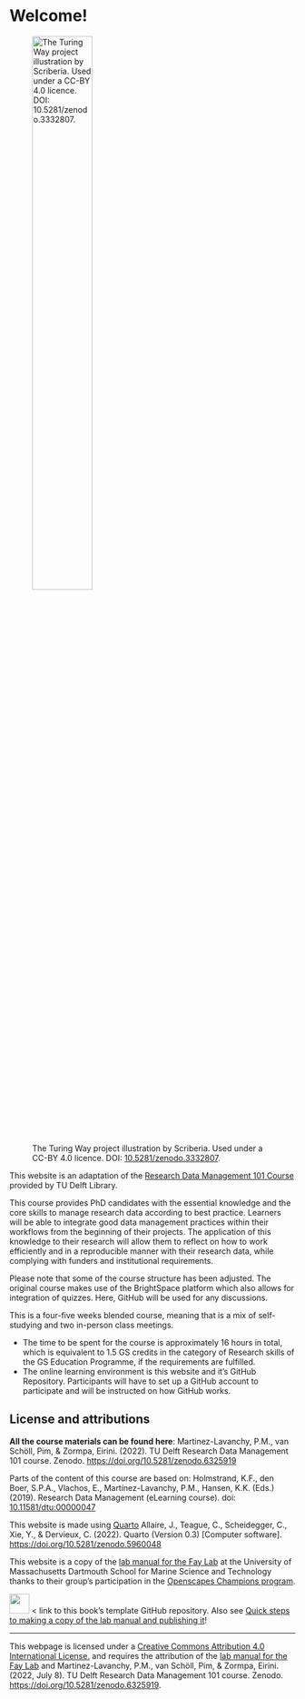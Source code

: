 # Welcome!

![The Turing Way project illustration by Scriberia. Used under a CC-BY 4.0 licence. DOI: [10.5281/zenodo.3332807](https://doi.org/10.5281/zenodo.3332807).](https://raw.githubusercontent.com/alan-turing-institute/the-turing-way/main/book/website/figures/banner-welcome.jpg){fig-align="center" width="50%"}

This website is an adaptation of the [Research Data Management 101 Course](https://www.tudelft.nl/en/library/research-data-management/r/training-events/training-for-researchers/research-data-management-101) provided by TU Delft Library.

This course provides PhD candidates with the essential knowledge and the core skills to manage research data according to best practice. Learners will be able to integrate good data management practices within their workflows from the beginning of their projects. The application of this knowledge to their research will allow them to reflect on how to work efficiently and in a reproducible manner with their research data, while complying with funders and institutional requirements.

Please note that some of the course structure has been adjusted. The original course makes use of the BrightSpace platform which also allows for integration of quizzes. Here, GitHub will be used for any discussions. 

This is a four-five weeks blended course, meaning that is a mix of self-studying and two in-person class meetings.

-   The time to be spent for the course is approximately 16 hours in total, which is equivalent to 1.5 GS credits in the category of Research skills of the GS Education Programme, if the requirements are fulfilled.
-   The online learning environment is this website and it's GitHub Repository. Participants will have to set up a GitHub account to participate and will be instructed on how GitHub works.

## License and attributions

**All the course materials can be found here**: Martinez-Lavanchy, P.M., van Schöll, Pim, & Zormpa, Eirini. (2022). TU Delft Research Data Management 101 course. Zenodo. <https://doi.org/10.5281/zenodo.6325919>

Parts of the content of this course are based on: Holmstrand, K.F., den Boer, S.P.A., Vlachos, E., Martínez-Lavanchy, P.M., Hansen, K.K. (Eds.) (2019). Research Data Management (eLearning course). doi: [10.11581/dtu:00000047](https://doi.org/10.11581/dtu:00000047)

This website is made using [Quarto](https://quarto.org/) Allaire, J., Teague, C., Scheidegger, C., Xie, Y., & Dervieux, C. (2022). Quarto (Version 0.3) \[Computer software\]. <https://doi.org/10.5281/zenodo.5960048>

This website is a copy of the [lab manual for the Fay Lab](https://thefaylab.github.io/lab-manual/) at the University of Massachusetts Dartmouth School for Marine Science and Technology thanks to their group's participation in the [Openscapes Champions program](https://openscapes.org).

[![](https://github.githubassets.com/images/modules/logos_page/GitHub-Mark.png){fig-align="left" width="35px"}](https://github.com/thefaylab/lab-manual) \< link to this book's template GitHub repository. Also see [Quick steps to making a copy of the lab manual and publishing it](https://github.com/thefaylab/lab-manual/wiki/Quick-steps-to-making-a-copy-of-the-lab-manual-&-publishing-it)!


------------------------------------------------------------------------

This webpage is licensed under a [Creative Commons Attribution 4.0 International License.](http://creativecommons.org/licenses/by/4.0/) and requires the attribution of the [lab manual for the Fay Lab](https://thefaylab.github.io/lab-manual/) and Martinez-Lavanchy, P.M., van Schöll, Pim, & Zormpa, Eirini. (2022, July 8). TU Delft Research Data Management 101 course. Zenodo. <https://doi.org/10.5281/zenodo.6325919>.
